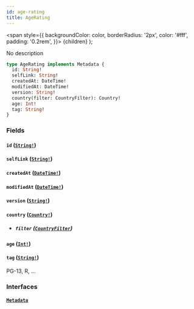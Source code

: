 ```yaml
---
id: age-rating
title: AgeRating
---
```


<span
style={{
      backgroundColor: color,
      borderRadius: '2px',
      color: '#fff',
      padding: '0.2rem',
    }}>
{children}
</span>
);

No description

```graphql
type AgeRating implements Metadata {
  id: String!
  selfLink: String!
  createdAt: DateTime!
  modifiedAt: DateTime!
  version: String!
  country(filter: CountryFilter): Country!
  age: Int!
  tag: String!
}
```

### Fields

#### `id` ([`String!`](/docs/schema/scalars/string))

#### `selfLink` ([`String!`](/docs/schema/scalars/string))

#### `createdAt` ([`DateTime!`](/docs/schema/scalars/date-time))

#### `modifiedAt` ([`DateTime!`](/docs/schema/scalars/date-time))

#### `version` ([`String!`](/docs/schema/scalars/string))

#### `country` ([`Country!`](/docs/schema/objects/country))

- ##### `filter` ([`CountryFilter`](/docs/schema/inputs/country-filter))

#### `age` ([`Int!`](/docs/schema/scalars/int))

#### `tag` ([`String!`](/docs/schema/scalars/string))

PG-13, R, ...

### Interfaces

#### [`Metadata`](/docs/schema/interfaces/metadata)
